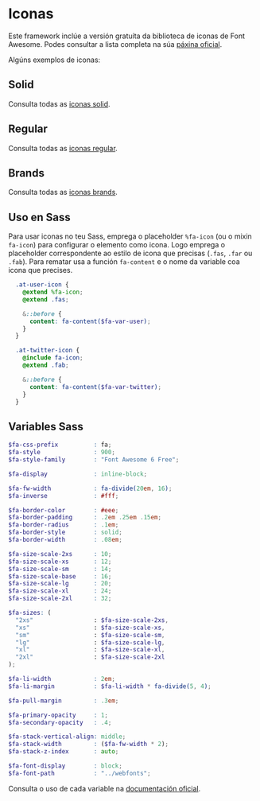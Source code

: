 
<Meta title="Atoms/Iconas"/>

# Iconas

Este framework inclúe a versión gratuíta da biblioteca de iconas de Font Awesome. Podes consultar a lista completa na
súa [páxina oficial](https://fontawesome.com/search?o=r&m=free).

Algúns exemplos de iconas:

## Solid

<IconGallery>
  <IconItem name="fa-user">
    <i class="fa-solid fa-user"></i>
  </IconItem>
  <IconItem name="fa-house">
    <i class="fa-solid fa-house"></i>
  </IconItem>
  <IconItem name="fa-heart">
    <i class="fa-solid fa-heart"></i>
  </IconItem>
  <IconItem name="fa-envelope">
    <i class="fa-solid fa-envelope"></i>
  </IconItem>
  <IconItem name="fa-arrow-right">
    <i class="fa-solid fa-arrow-right"></i>
  </IconItem>
</IconGallery>

Consulta todas as [iconas solid](https://fontawesome.com/search?o=r&m=free&s=solid).

## Regular

<IconGallery>
  <IconItem name="fa-user">
    <i class="fa-regular fa-user"></i>
  </IconItem>
  <IconItem name="fa-heart">
    <i class="fa-regular fa-heart"></i>
  </IconItem>
  <IconItem name="fa-envelope">
    <i class="fa-regular fa-envelope"></i>
  </IconItem>
  <IconItem name="fa-comment">
    <i class="fa-regular fa-comment"></i>
  </IconItem>
  <IconItem name="fa-circle-down">
    <i class="fa-regular fa-circle-down"></i>
  </IconItem>
</IconGallery>

Consulta todas as [iconas regular](https://fontawesome.com/search?o=r&m=free&s=regular).

## Brands

<IconGallery>
  <IconItem name="fa-figma">
    <i class="fa-brands fa-figma"></i>
  </IconItem>
  <IconItem name="fa-instagram">
    <i class="fa-brands fa-instagram"></i>
  </IconItem>
  <IconItem name="fa-telegram">
    <i class="fa-brands fa-telegram"></i>
  </IconItem>
  <IconItem name="fa-youtube">
    <i class="fa-brands fa-youtube"></i>
  </IconItem>
  <IconItem name="fa-dropbox">
    <i class="fa-brands fa-dropbox"></i>
  </IconItem>
</IconGallery>

Consulta todas as [iconas brands](https://fontawesome.com/search?o=r&m=free&f=brands).

## Uso en Sass

Para usar iconas no teu Sass, emprega o placeholder `%fa-icon` (ou o mixin `fa-icon`) para configurar o elemento como icona. Logo emprega o
placeholder correspondente ao estilo de icona que precisas (`.fas`, `.far` ou `.fab`). Para rematar usa a función
`fa-content` e o nome da variable coa icona que precises.

```scss
  .at-user-icon {
    @extend %fa-icon;
    @extend .fas;

    &::before {
      content: fa-content($fa-var-user);
    }
  }

  .at-twitter-icon {
    @include fa-icon;
    @extend .fab;

    &::before {
      content: fa-content($fa-var-twitter);
    }
  }
```

## Variables Sass

```scss
$fa-css-prefix          : fa;
$fa-style               : 900;
$fa-style-family        : "Font Awesome 6 Free";

$fa-display             : inline-block;

$fa-fw-width            : fa-divide(20em, 16);
$fa-inverse             : #fff;

$fa-border-color        : #eee;
$fa-border-padding      : .2em .25em .15em;
$fa-border-radius       : .1em;
$fa-border-style        : solid;
$fa-border-width        : .08em;

$fa-size-scale-2xs      : 10;
$fa-size-scale-xs       : 12;
$fa-size-scale-sm       : 14;
$fa-size-scale-base     : 16;
$fa-size-scale-lg       : 20;
$fa-size-scale-xl       : 24;
$fa-size-scale-2xl      : 32;

$fa-sizes: (
  "2xs"                 : $fa-size-scale-2xs,
  "xs"                  : $fa-size-scale-xs,
  "sm"                  : $fa-size-scale-sm,
  "lg"                  : $fa-size-scale-lg,
  "xl"                  : $fa-size-scale-xl,
  "2xl"                 : $fa-size-scale-2xl
);

$fa-li-width            : 2em;
$fa-li-margin           : $fa-li-width * fa-divide(5, 4);

$fa-pull-margin         : .3em;

$fa-primary-opacity     : 1;
$fa-secondary-opacity   : .4;

$fa-stack-vertical-align: middle;
$fa-stack-width         : ($fa-fw-width * 2);
$fa-stack-z-index       : auto;

$fa-font-display        : block;
$fa-font-path           : "../webfonts";
```

Consulta o uso de cada variable na [documentación oficial](https://docs.fontawesome.com/web/use-with/scss/#simplify-and-customize-with-variables).